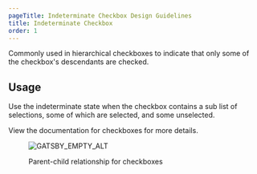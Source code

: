 ```yaml
---
pageTitle: Indeterminate Checkbox Design Guidelines
title: Indeterminate Checkbox
order: 1
---
```



<PageContent componentName="indeterminate_checkbox" type="design">

<LeadParagraph>
  Commonly used in hierarchical checkboxes to indicate that only some of the checkbox's descendants are checked.
</LeadParagraph>

## Usage

Use the indeterminate state when the checkbox contains a sub list of selections, some of which are selected, and some unselected.

View the <Link to="/design/checkboxes/">documentation for checkboxes</Link> for more details.

<span class="horizontal-spacer"></span>
<figure>
  <div class="image-container">
    <img
      src="../../images/selection-controls/Checkbox-parent-child-example.png"
      alt="GATSBY_EMPTY_ALT"
    />
  </div>
  <figcaption>
    <p>Parent-child relationship for checkboxes</p>
  </figcaption>
</figure>

</PageContent>

